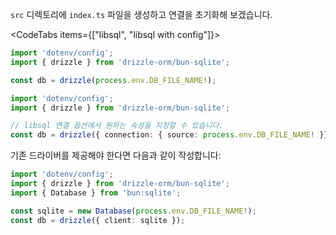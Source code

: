 
`src` 디렉토리에 `index.ts` 파일을 생성하고 연결을 초기화해 보겠습니다.

<CodeTabs items={["libsql", "libsql with config"]}>
```typescript copy
import 'dotenv/config';
import { drizzle } from 'drizzle-orm/bun-sqlite';

const db = drizzle(process.env.DB_FILE_NAME!);
```
```typescript copy
import 'dotenv/config';
import { drizzle } from 'drizzle-orm/bun-sqlite';

// libsql 연결 옵션에서 원하는 속성을 지정할 수 있습니다.
const db = drizzle({ connection: { source: process.env.DB_FILE_NAME! }});
```
</CodeTabs>

기존 드라이버를 제공해야 한다면 다음과 같이 작성합니다:
```typescript copy
import 'dotenv/config';
import { drizzle } from 'drizzle-orm/bun-sqlite';
import { Database } from 'bun:sqlite';

const sqlite = new Database(process.env.DB_FILE_NAME!);
const db = drizzle({ client: sqlite });
```


